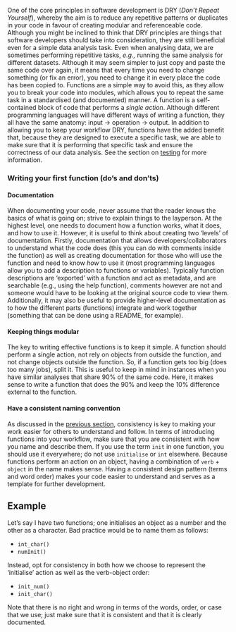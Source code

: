 One of the core principles in software development is DRY (*Don't Repeat Yourself*), whereby the aim is to reduce any repetitive patterns or duplicates in your code in favour of creating modular and referenceable code. Although you might be inclined to think that DRY principles are things that software developers should take into consideration, they are still beneficial even for a simple data analysis task. Even when analysing data, we are sometimes performing repetitive tasks, *e.g.,* running the same analysis for different datasets. Although it may seem simpler to just copy and paste the same code over again, it means that every time you need to change something (or fix an error), you need to change it in every place the code has been copied to. Functions are a simple way to avoid this, as they allow you to break your code into modules, which allows you to repeat the same task in a standardised (and documented) manner. A function is a self-contained block of code that performs a *single action*. Although different programming languages will have different ways of writing a function, they all have the same anatomy: input -\> operation -\> output. In addition to allowing you to keep your workflow DRY, functions have the added benefit that, because they are designed to execute a specific task, we are able to make sure that it is performing that specific task and ensure the correctness of our data analysis. See the section on [testing](sections/03_testing_code.qmd) for more information.

### Writing your first function (do's and don'ts)

#### Documentation

When documenting your code, never assume that the reader knows the basics of what is going on; strive to explain things to the layperson. At the highest level, one needs to document how a function works, what it does, and how to use it. However, it is useful to think about creating two 'levels' of documentation. Firstly, documentation that allows developers/collaborators to understand what the code does (this you can do with comments inside the function) as well as creating documentation for those who will use the function and need to know *how* to use it (most programming languages allow you to add a description to functions or variables). Typically function descriptions are 'exported' with a function and act as metadata, and are searchable (e.g., using the help function), comments however are not and someone would have to be looking at the original source code to view them. Additionally, it may also be useful to provide higher-level documentation as to how the different parts (functions) integrate and work together (something that can be done using a README, for example).

#### Keeping things modular

The key to writing effective functions is to keep it simple. A function should perform a single action, not rely on objects from outside the function, and not change objects outside the function. So, if a function gets too big (does too many jobs), split it. This is useful to keep in mind in instances when you have similar analyses that share 90% of the same code. Here, it makes sense to write a function that does the 90% and keep the 10% difference external to the function.

#### Have a consistent naming convention

As discussed in the [previous section](sections/01_structured_workflow.qmd), consistency is key to making your work easier for others to understand and follow. In terms of introducing functions into your workflow, make sure that you are consistent with how you name and describe them. If you use the term `init` in one function, you should use it everywhere; do not use `initialise` or `int` elsewhere. Because functions perform an action on an object, having a combination of `verb` + `object` in the name makes sense. Having a consistent design pattern (terms and word order) makes your code easier to understand and serves as a template for further development.

::: {.callout-tip}
## Example

Let's say I have two functions; one initialises an object as a number and the other as a character. Bad practice would be to name them as follows:

-   `int_char()`
-   `numInit()`

Instead, opt for consistency in both how we choose to represent the 'initialise' action as well as the verb-object order:

-   `init_num()`
-   `init_char()`

Note that there is no right and wrong in terms of the words, order, or case that we use; just make sure that it is consistent and that it is clearly documented.
:::